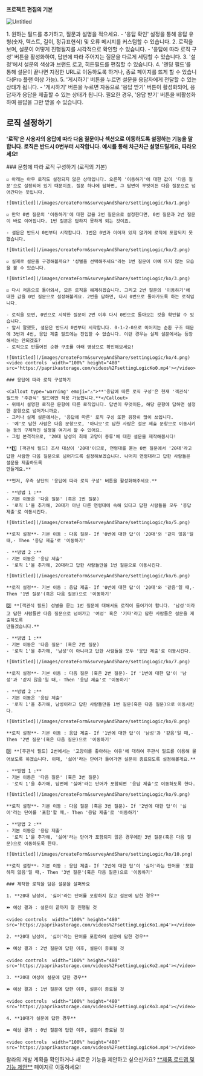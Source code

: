 
<Callout type='info' emoji="🔔">**프로젝트 편집의 기본**</Callout>

![Untitled](/images/createForm&surveyAndShare/settingLogic/ko/0.png)

<Steps>
    1. 원하는 필드를 추가하고, 질문과 설명을 적으세요.
    - '응답 확인' 설정을 통해 응답 유형(숫자, 텍스트, 길이, 정규표현식) 및 오류 메시지를 커스텀할 수 있습니다.
    2. 로직을 보며, 설문이 어떻게 진행될지를 시각적으로 확인할 수 있습니다.
    - '응답에 따라 로직 구성' 버튼을 활성화하여, 답변에 따라 주어지는 질문을 다르게 세팅할 수 있습니다.
    3. '설정'에서 설문의 색상과 브랜드 로고, 히든필드를 편집할 수 있습니다.
    4. '엔딩 필드'를 통해 설문이 끝나면 지정한 URL로 이동하도록 하거나, 종료 페이지를 뜨게 할 수 있습니다(Pro 플랜 이상 가능).
    5. '게시하기' 버튼을 누르면 설문을 응답자에게 전달할 수 있는 상태가 됩니다.
    - '게시하기' 버튼을 누르면 자동으로 '응답 받기' 버튼이 활성화되어, 응답자가 응답을 제출할 수 있는 상태가 됩니다. 필요한 경우, '응답 받기' 버튼을 비활성화하여 응답을 그만 받을 수 있습니다.
</Steps>

## 로직 설정하기

<Callout type='warning' emoji="⚠️">**'로직'은 사용자의 응답에 따라 다음 질문이나 섹션으로 이동하도록 설정하는 기능을 말합니다. 로직은 반드시 0번부터 시작합니다. 예시를 통해 차근차근
    설명드릴게요, 따라오세요!**</Callout>

<Steps>
    ### 문항에 따라 로직 구성하기 (로직의 기본)

    ☑️ 아래는 아무 로직도 설정되지 않은 상태입니다. 오른쪽 '이동하기'에 대한 값이 '다음 질문'으로 설정되어 있기 때문이죠. 질문 하나에 답하면, 그 답변이 무엇이든 다음 질문으로 넘어간다는 뜻입니다.

    ![Untitled](/images/createForm&surveyAndShare/settingLogic/ko/1.png)

    ☑️ 만약 0번 질문의 '이동하기'에 대한 값을 2번 질문으로 설정한다면, 0번 질문과 2번 질문이 바로 이어집니다. 1번 질문은 답하지 못하게 되는 것이죠.

    - 설문은 반드시 0번부터 시작합니다. 1번은 0번과 이어져 있지 않기에 로직에 포함되지 못했습니다.

    ![Untitled](/images/createForm&surveyAndShare/settingLogic/ko/2.png)

    ☑️ 실제로 설문을 구경해볼까요? '성별을 선택해주세요'라는 1번 질문이 아예 뜨지 않는 모습을 볼 수 있습니다.

    ![Untitled](/images/createForm&surveyAndShare/settingLogic/ko/3.png)

    ☑️ 다시 처음으로 돌아와서, 모든 로직을 해제하겠습니다. 그리고 2번 질문의 '이동하기'에 대한 값을 0번 질문으로 설정해볼게요. 2번을 답하면, 다시 0번으로 돌아가도록 하는 로직입니다.

    - 로직을 보면, 0번으로 시작한 질문이 2번 이후 다시 0번으로 돌아오는 것을 확인할 수 있습니다.
    - 앞서 말했듯, 설문은 반드시 0번부터 시작합니다. 0-1-2-0으로 이어지는 순환 구조 때문에 3번과 4번, 응답 제출 필드에는 진입할 수 없습니다. 이런 경우는 실제 설문에서는 등장해서는 안되겠죠?
    - 로직으로 만들어진 순환 구조를 아래 영상으로 확인해보세요!

    ![Untitled](/images/createForm&surveyAndShare/settingLogic/ko/4.png)
    <video controls  width="100%" height="480" src='https://paprikastorage.com/videos%2FsettingLogicKo0.mp4'></video>

    ### 응답에 따라 로직 구성하기

    <Callout type='warning' emoji="⚠️">**'응답에 따른 로직 구성'은 현재 '객관식' 필드와 '주관식' 필드에만 적용 가능합니다.**</Callout>
    - 위에서 설명한 로직은 문항에 따른 로직입니다. 답변이 무엇이든, 해당 문항에 답하면 설정한 문항으로 넘어가니까요.
    - 그러나 실제 설문에서는, '응답에 따른' 로직 구성 또한 굉장히 많이 쓰입니다.
    - '예'로 답한 사람은 다음 문항으로, '아니오'로 답한 사람은 설문 제출 문항으로 이동시키는 등의 구체적인 설정을 여기서 할 수 있어요.
    - 그럼 본격적으로, '20대 남성의 최애 고양이 종류'에 대한 설문을 제작해봅시다!

    **1️⃣ [객관식 필드] 조사 대상이 '20대'이므로, 연령대를 묻는 0번 질문에서 '20대'라고 답한 사람만 다음 질문으로 넘어가도록 설정해보겠습니다. 나머지 연령대라고 답한 사람들은 설문을 제출하도록
    만들게요.**

    **먼저, 우측 상단의 '응답에 따라 로직 구성' 버튼을 활성화해주세요.**

    - **방법 1 :**
    - 기본 이동은 '다음 질문' (혹은 1번 질문)
    - '로직 1'을 추가해, 20대가 아닌 다른 연령대에 속해 있다고 답한 사람들을 모두 '응답 제출'로 이동시킨다.

    ![Untitled](/images/createForm&surveyAndShare/settingLogic/ko/5.png)

    **로직 설정**- 기본 이동 : 다음 질문- If '0번에 대한 답'이 '20대'와 '같지 않음'일 때,- Then '응답 제출'로 '이동하기'

    - **방법 2 :**
    - 기본 이동은 '응답 제출'
    - '로직 1'을 추가해, 20대라고 답한 사람들만을 1번 질문으로 이동시킨다.

    ![Untitled](/images/createForm&surveyAndShare/settingLogic/ko/6.png)

    **로직 설정**- 기본 이동 : 응답 제출- If '0번에 대한 답'이 '20대'와 '같음'일 때,- Then '1번 질문'(혹은 다음 질문)으로 '이동하기'

    2️⃣ **[객관식 필드] 성별을 묻는 1번 질문에 대해서도 로직이 들어가야 합니다. '남성'이라고 답한 사람들만 다음 질문으로 넘어가고 '여성' 혹은 '기타'라고 답한 사람들은 설문을 제출하도록
    만들겠습니다.**

    - **방법 1 :**
    - 기본 이동은 '다음 질문' (혹은 2번 질문)
    - '로직 1'을 추가해, '남성'이 아니라고 답한 사람들을 모두 '응답 제출'로 이동시킨다.

    ![Untitled](/images/createForm&surveyAndShare/settingLogic/ko/7.png)

    **로직 설정**- 기본 이동 : 다음 질문 (혹은 2번 질문)- If '1번에 대한 답'이 '남성'과 '같지 않음'일 때,- Then '응답 제출'로 '이동하기'

    - **방법 2 :**
    - 기본 이동은 '응답 제출'
    - '로직 1'을 추가해, 남성이라고 답한 사람들만을 1번 질문(혹은 다음 질문)으로 이동시킨다.

    ![Untitled](/images/createForm&surveyAndShare/settingLogic/ko/8.png)

    **로직 설정**- 기본 이동 : 응답 제출- If '1번에 대한 답'이 '남성'과 '같음'일 때,- Then '2번 질문'(혹은 다음 질문)으로 '이동하기'

    3️⃣ **[주관식 필드] 2번에서는 '고양이를 좋아하는 이유'에 대하여 주관식 필드를 이용해 물어보도록 하겠습니다. 이때, '싫어'라는 단어가 들어가면 설문이 종료되도록 설정해볼게요.**

    - **방법 1 :**
    - 기본 이동은 '다음 질문' (혹은 3번 질문)
    - '로직 1'을 추가해, 답변에 '싫어'라는 단어가 포함되면 '응답 제출'로 이동하도록 한다.

    ![Untitled](/images/createForm&surveyAndShare/settingLogic/ko/9.png)

    **로직 설정**- 기본 이동 : 다음 질문 (혹은 3번 질문)- If '2번에 대한 답'이 '싫어'라는 단어를 '포함'할 때,- Then '응답 제출'로 '이동하기'

    - **방법 2 :**
    - 기본 이동은 '응답 제출'
    - '로직 1'을 추가해, '싫어'라는 단어가 포함되지 않은 경우에만 3번 질문(혹은 다음 질문)으로 이동하도록 한다.

    ![Untitled](/images/createForm&surveyAndShare/settingLogic/ko/10.png)

    **로직 설정**- 기본 이동 : 응답 제출- If '2번에 대한 답'이 '싫어'라는 단어를 '포함하지 않음'일 때,- Then '3번 질문'(혹은 다음 질문)으로 '이동하기'

    ### 제작한 로직을 담은 설문을 살펴봐요

    1. **20대 남성이, '싫어'라는 단어를 포함하지 않고 설문에 답한 경우**

    ⏩ 예상 결과 : 설문이 끝까지 잘 진행될 것

    <video controls  width="100%" height="480" src='https://paprikastorage.com/videos%2FsettingLogicKo1.mp4'></video>

    2. **20대 남성이, '싫어'라는 단어를 포함하여 설문에 답한 경우**

    ⏩ 예상 결과 : 2번 질문에 답한 이후, 설문이 종료될 것

    <video controls  width="100%" height="480" src='https://paprikastorage.com/videos%2FsettingLogicKo2.mp4'></video>

    3. **20대 여성이 설문에 답한 경우**

    ⏩ 예상 결과 : 1번 질문에 답한 이후, 설문이 종료될 것

    <video controls  width="100%" height="480" src='https://paprikastorage.com/videos%2FsettingLogicKo3.mp4'></video>

    4. **10대가 설문에 답한 경우**

    ⏩ 예상 결과 : 0번 질문에 답한 이후, 설문이 종료될 것

    <video controls  width="100%" height="480" src='https://paprikastorage.com/videos%2FsettingLogicKo4.mp4'></video>

</Steps>

<Callout type='info' emoji="🔔">
    왈라의 개발 계획을 확인하거나 새로운 기능을 제안하고 싶으신가요? <a href='https://app.walla.my/signin?redirectUrl=/support/featureRequest' target="_blank"
                                            rel="noopener noreferrer"
                                            style={{textDecoration: 'underline'}}>**제품 로드맵 및 기능 제안**</a> 페이지로
    이동하세요!
</Callout>